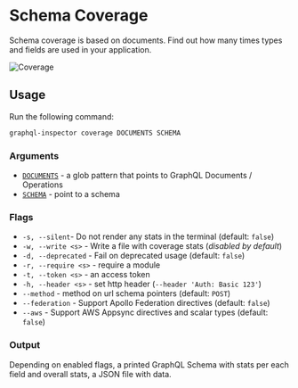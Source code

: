 # Schema Coverage

Schema coverage is based on documents. Find out how many times types and fields are used in your
application.

![Coverage](/assets/img/cli/coverage.jpg)

## Usage

Run the following command:

```sh
graphql-inspector coverage DOCUMENTS SCHEMA
```

### Arguments

- [`DOCUMENTS`](../api/documents) - a glob pattern that points to GraphQL Documents / Operations
- [`SCHEMA`](../api/schema) - point to a schema

### Flags

- `-s, --silent`- Do not render any stats in the terminal (default: `false`)
- `-w, --write <s>` - Write a file with coverage stats (_disabled by default_)
- `-d, --deprecated` - Fail on deprecated usage (default: `false`)
- `-r, --require <s>` - require a module
- `-t, --token <s>` - an access token
- `-h, --header <s>` - set http header (`--header 'Auth: Basic 123'`)
- `--method` - method on url schema pointers (default: `POST`)
- `--federation` - Support Apollo Federation directives (default: `false`)
- `--aws` - Support AWS Appsync directives and scalar types (default: `false`)

### Output

Depending on enabled flags, a printed GraphQL Schema with stats per each field and overall stats, a
JSON file with data.
